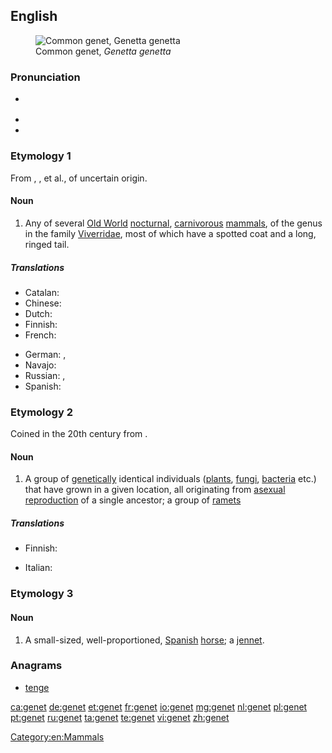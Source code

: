 {{also|genêt}}
==English==
{{was wotd|2012|January|8}}
{{wikipedia|dab=genet}}
[[File:Genetta genetta felina (Wroclaw zoo).JPG|thumb|right|Common genet, ''Genetta genetta'']]
===Pronunciation===
* {{a|UK|US}} {{IPA|/ˈdʒɛn.ɪt/}}
* {{audio|en-us-genet.ogg|Audio (US)}}
* {{rhymes|ɛnɪt}}

===Etymology 1===
From {{etyl|xno}} {{term|genette}}, {{etyl|frm}} {{term|genette}}, {{term|jenette}} et al., of uncertain origin.

====Noun====
{{en-noun}}

# Any of several [[Old World]] [[nocturnal]], [[carnivorous]] [[mammal]]s, of the genus {{taxlink|Genetta|genus}} in the family [[Viverridae]], most of which have a spotted coat and a long, ringed tail.

=====Translations=====
{{trans-top|mammal of the genus ''Genetta''}}
* Catalan: {{t-|ca|geneta|f}}
* Chinese: {{t|cmn|獛|tr=[[pú]]|sc=Hani}}
* Dutch: {{t+|nl|genet}}
* Finnish: {{t-|fi|genetti}}
* French: {{t+|fr|genette|f}}
{{trans-mid}}
* German: {{t-|de|Genette|n}}, {{t-|de|Ginsterkatze|f}}
* Navajo: {{tø|nv|dlǫ́ʼiitsoh áłtsʼózígíí}}
* Russian: {{t+|ru|генетта|f|sc=Cyrl|tr=genétta|alt=гене́тта}}, {{t-|ru|генета|f|sc=Cyrl|tr=genéta|alt=гене́та}}
* Spanish: {{t+|es|jineta}}
{{trans-bottom}}

===Etymology 2===
Coined in the 20th century from {{term|gene}}.

====Noun====
{{en-noun}}

# {{biology}} A group of [[genetic]]ally identical individuals ([[plant]]s, [[fungi]], [[bacteria]] etc.) that have grown in a given location, all originating from [[asexual reproduction]] of a single ancestor; a group of [[ramet]]s

=====Translations=====
{{trans-top|(biology) group of genetically identical individuals}}
* Finnish: {{t-|fi|klooniyhdyskunta}}
{{trans-mid}}
* Italian: {{t-|it|genet|m}}
{{trans-bottom}}

===Etymology 3===

====Noun====
{{en-noun}}

# A small-sized, well-proportioned, [[Spanish]] [[horse]]; a [[jennet]].
#: {{rfquotek|Shakespeare}}

===Anagrams===
* [[tenge#English|tenge]]

[[Category:en:Mammals]]

[[ca:genet]]
[[de:genet]]
[[et:genet]]
[[fr:genet]]
[[io:genet]]
[[mg:genet]]
[[nl:genet]]
[[pl:genet]]
[[pt:genet]]
[[ru:genet]]
[[ta:genet]]
[[te:genet]]
[[vi:genet]]
[[zh:genet]]